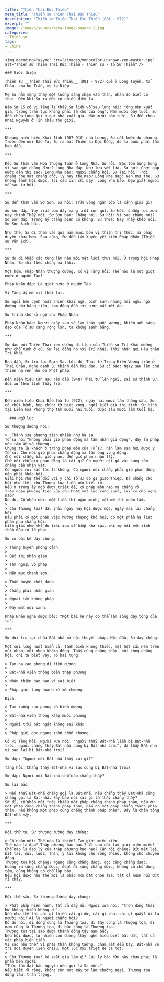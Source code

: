 ```yaml
---
title: "Thiên Thai Đức Thiều"
meta_title: "Thiền sư Thiên Thai Đức Thiều"
description: "Thiền sư Thiên Thai Đức Thiều (881 - 972)"
excerpt: ""
image: /images/square/meta-image-square-1.jpg
categories:
- Thiền sư
tags:
- China
---
```


<div className="grid xl:grid-cols-8 lg:grid-cols-8 md:grid-cols-2 sm:grid-cols-2 xs:grid-cols-1 gap-8 bg-body dark:bg-darkmode-body">

  <div className="lg:col-span-3 md:col-span-1">

    <img decoding="async" src="/images/monocolor-unknown-zen-master.jpg" alt="Thiền sư Thiên Thai Đức Thiều - Thiền sư - Tổ Sư Thiền" />

    ### Giới thiệu

    Thiền sư __Thiên Thai Đức Thiều__ (881 - 972) quê ở Long Tuyền, Xử Châu, cha họ Trần, mẹ họ Diệp.

    Mẹ Sư nằm mộng thấy một luồng sáng chạm vào thân, nhân đó biết có thai. Đến khi Sư ra đời có nhiều điềm lạ.

    Năm Sư 15 có vị Tăng lạ thấy Sư liền vỗ sau lưng nói: "ông nên xuất gia, trong trần tục không phải là chỗ của ông". Năm mười bảy tuổi, Sư đến chùa Long Qui ở quê nhà xuất gia. Năm mười tám tuổi, Sư đến chùa Khai Nguyên ở Tín Châu thọ giới.

    ***

    Khoảng niên hiệu Khai Bình (907-910) nhà Lương, Sư cất bước du phương. Trước đến núi Đầu Tử, Sư ra mắt Thiền sư Đại Đồng, đó là buổi phát tâm ban đầu.

    ***

    Kế, Sư tham vấn Hòa thượng Tuần ở Long Nha. Sư hỏi: Bậc tôn hùng hùng vì sao gần chẳng được? Long Nha đáp: Như lửa với lửa. Sư hỏi: Chợt gặp nước đến thì sao? Long Nha bảo: Ngươi chẳng hội. Sư lại hỏi: Trời chẳng che đất chẳng chở, lý này thế nào? Long Nha đáp: Nên như thế. Sư không lãnh hội được, lại cầu xin chỉ dạy. Long Nha bảo: Đạo giả! ngươi về sau tự hội.

    ***

    Sư đến tham vấn Sơ Sơn. Sư hỏi: Trăm vòng ngàn lớp là cảnh giới gì?

    Sơ Sơn đáp: Tay trái bám dây mang trói con quỉ. Sư hỏi: Chẳng rơi xưa nay thỉnh Thầy nói. Sơ Sơn bảo: Chẳng nói. Sư hỏi: Vì sao chẳng nói? Sơ Sơn đáp: Trong ấy chẳng biện có không. Sư thưa: Nay Thầy khéo nói. Sơ Sơn kinh hãi.

    Như thế, Sư đi tham vấn qua năm mươi bốn vị thiện tri thức, mà pháp duyên chưa hợp. Sau cùng, Sư đến Lâm Xuyên yết kiến Pháp Nhãn (Thiền sư Văn Ích).

    ***

    Sư do đi khắp các tùng lâm nên mỏi mệt lười thưa hỏi. Ở trong hội Pháp Nhãn, Sư chỉ theo chúng mà thôi.

    Một hôm, Pháp Nhãn thượng đường, có vị Tăng hỏi: Thế nào là một giọt nước ở nguồn Tào?

    Pháp Nhãn đáp: Là giọt nước ở nguồn Tào.

    Vị Tăng ấy mờ mịt thối lui.

    Sư ngồi bên cạnh hoát nhiên khai ngộ, bình sanh những mối nghi ngờ dường như băng tiêu, cảm động đến rơi nước mắt ướt áo.

    Sư trình chỗ sở ngộ cho Pháp Nhãn.

    Pháp Nhãn bảo: Ngươi ngày sau sẽ làm thầy quốc vương, khiến ánh sáng đạo của Tổ sư càng rộng lớn, ta không sánh bằng.

    ***

    Sư dạo núi Thiên Thai xem những di tích của Thiền sư Trí Khải dường như chỗ mình ở cũ. Sư lại đồng họ với Trí Khải. Thời nhân gọi Hậu thân Trí Khải.

    Ban đầu, Sư trụ tại Bạch Sa. Lúc đó, Thái tử Trung Hiến Vương trấn ở Thai Châu, nghe danh Sư thỉnh đến hỏi đạo. Sư có bảo: Ngày sau làm chủ thiên hạ nên nhớ ơn Phật pháp.

    Đến niên hiệu Càn Hựu năm đầu (948) Thái tử lên ngôi, sai sứ thỉnh Sư, đối xử theo tình thầy trò.

    ***

    Đến niên hiệu Khai Bảo thứ tư (972), ngày hai mươi tám tháng sáu, Sư có chút bệnh, họp chúng từ biệt xong, ngồi kiết già thị tịch. Sư tịch tại Liên Hoa Phong thọ tám mươi hai tuổi, được sáu mươi lăm tuổi hạ.

  </div>

  <div className="lg:col-span-5 md:col-span-1">

      ### Ngữ lục

    Sư thượng đường nói:

    >  Thánh xưa phương tiện nhiều như hà sa.
    Tổ sư nói "không phải gió phan động mà tâm nhân giả động", đây là pháp môn tâm ấn vô thượng.
    Chúng ta là khách ở trong pháp môn của Tổ sư, nên làm sao hội được ý Tổ sư. Chớ nói gió phan chẳng động mà tâm ông vọng động.
    Chớ nói chẳng bác gió phan, đến gió phan nhận lấy.
    Chớ nói chỗ gió phan động là cái gì? Có người nói gá vật sáng tâm chẳng cầu nhận vật.
    Có người nói sắc tức là không. Có người nói chẳng phải gió phan động nên phải khéo hội.
    Giải hội như thế đối với ý chỉ Tổ sư có gì giao thiệp. Đã chẳng cho hội như thế, chư Thượng tọa liền nên biết rõ.
    Nếu ở trong ấy ngộ được triệt để, có pháp môn nào mà chẳng rõ.
    Trăm ngàn phương tiện của chư Phật một lúc rỗng suốt, lại có chỗ nghi nào?
    Do đó, Cổ nhân nói: một liễu thì ngàn minh, một mê thì muôn lầm.
    >
    > Chư Thượng tọa! đâu phải ngày nay hội được một, ngày mai lại chẳng hội.
    Đâu phải có một phần việc hướng thượng khó hội, có một phần hạ liệt phàm phu chẳng hội.
    Kiến giải như thế dù trải qua số kiếp như bụi, chỉ tự mỏi mệt tinh thần đâu có lẽ phải.

    Sư có bài kệ dạy chúng:

    > Thông huyền phong đảnh
    >
    > Bất thị nhân gian
    >
    > Tâm ngoại vô pháp
    >
    > Mãn mục thanh sơn.

    > Thấu huyền chót đảnh
    >
    > Chẳng phải nhân gian
    >
    > Ngoài tâm không pháp
    >
    > Đầy mắt núi xanh.

    Pháp Nhãn nghe được bảo: "Một bài kệ này có thể làm sống dậy tông của ta".

    ***

    Sư dời trụ tại chùa Bát-nhã mở hội thuyết pháp. Hội đầu, Sư dạy chúng:

    Một sợi lông nuốt biển cả, tánh biển không thiếu, một hột cải ném trên mũi nhọn, mũi nhọn không động. Thấy cùng chẳng thấy, hội cùng chẳng hội, chỉ ta biết vậy. Có bài tụng:

    > Tạm hạ cao phong dĩ hiển dương
    >
    > Bát-nhã viên thông biến thập phương
    >
    > Nhân thiên hạo hạo vô sai biệt
    >
    > Pháp giới tung hoành xứ xứ chương.

    Dịch:

    > Tạm xuống cao phong đã hiển dương
    >
    > Bát-nhã viên thông khắp mười phương
    >
    > Người trời bát ngát không sai khác
    >
    > Pháp giới dọc ngang chốn chốn chương.

    Có vị Tăng hỏi: Người xưa nói: "người thấy Bát-nhã liền bị Bát-nhã trói, người chẳng thấy Bát-nhã cũng bị Bát-nhã trói", đã thấy Bát-nhã vì sao lại bị Bát-nhã trói?

    Sư đáp: "Ngươi nói Bát-nhã thấy cái gì?"

    Tăng hỏi: Chẳng thấy Bát-nhã vì sao cũng bị Bát-nhã trói?

    Sư đáp: Ngươi nói Bát-nhã chỗ nào chẳng thấy?

    Sư lại bảo:

    > Nếu thấy Bát-nhã chẳng gọi là Bát-nhã, nếu chẳng thấy Bát-nhã cũng chẳng gọi là Bát-nhã. Hãy bảo nói cái gì là thấy chẳng thấy?
    Sở dĩ, cổ nhân nói "nếu thiếu một pháp chẳng thành pháp thân, nếu dư một pháp cũng chẳng thành pháp thân; nếu có một pháp chẳng thành pháp thân, nếu không một pháp cũng chẳng thành pháp thân". Đây là chân tông Bát-nhã vậy.

    ***

    Hội thứ tư, Sư thượng đường dạy chúng:

    > Cổ nhân nói: Thế nào là thiền? Tam giới miên miên.
    Thế nào là đạo? Thập phương hạo hạo.? Vì sao nói tam giới miên miên?
    Chỗ nào là đạo lý của thập phương hạo hạo? Cần hội chăng? Bít mắt lại, bít tai, mũi, lưỡi, thân, ý lại không chỗ rỗng thiếu, không chỗ chuyển động.
    Thượng tọa hội chăng? Ngang cũng chẳng được, dọc cũng chẳng được, buông ra cũng chẳng được, đoạt đi cũng chẳng được, không có chỗ dụng tâm, cũng không có chỗ lập bày.
    Nếu hội được như thế mới là pháp môn bặt chọn lựa, tất cả ngôn ngữ dứt rỉ chảy.

    ***

    Hội thứ sáu, Sư thượng đường dạy chúng:

    > Phật pháp hiện hành, tất cả đầy đủ. Người xưa nói: "tròn đồng thái hư không thiếu không dư".
    Nếu như thế thì cái gì thiếu cái gì dư, cái gì phải cái gì quấy? Ai là người hội? Ai là người chẳng hội?
    Do đó nói, đi đông cũng là Thượng tọa, đi tây cũng là Thượng tọa, đi nam cũng là Thượng tọa, đi bắc cũng là Thượng tọa.
    Thượng tọa tại sao được thành đông tây nam bắc?
    Nếu hội được, tự nhiên con đường thấy nghe hiểu biết bặt dứt, tất cả các pháp hiện tiền.
    Vì sao như thế? Vì pháp thân không tướng, chạm mắt đều bày, Bát-nhã vô tri đối duyên liền chiếu, một lúc hội triệt để là tốt.
    >
    > Chư Thượng tọa! kẻ xuất gia làm gì? Cái lý bản hữu này chưa phải là phần bên ngoài.
    "Thức tâm đạt bản nguyên nên gọi là Sa-môn."
    Nếu biết rõ ràng, không còn một mảy tơ làm chướng ngại. Thượng tọa đứng lâu, trân trọng.

  </div>

</div>
